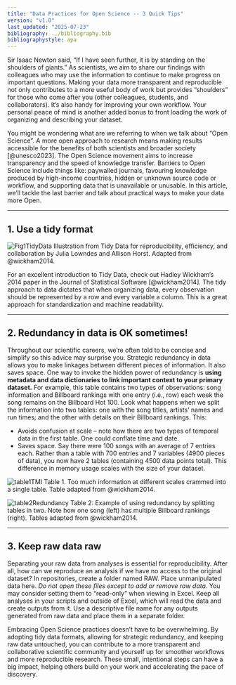```yaml
---
title: "Data Practices for Open Science -- 3 Quick Tips"
version: "v1.0"
last_updated: "2025-07-23"
bibliography: ../bibliography.bib
bibliographystyle: apa
---
```


Sir Isaac Newton said, "If I have seen further, it is by standing on the shoulders of giants." As scientists, we aim to share our findings with colleagues who may use the information to continue to make progress on important questions. Making your data more transparent and reproducible not only contributes to a more useful body of work but provides "shoulders" for those who come after you (other colleagues, students, and collaborators). It's also handy for improving your own workflow. Your personal peace of mind is another added bonus to front loading the work of organizing and describing your dataset. 

You might be wondering what are we referring to when we talk about "Open Science". A more open approach to research means making results accessible for the benefits of both scientists and broader society [@unesco2023]. The Open Science movement aims to increase transparency and the speed of knowledge transfer. Barriers to Open Science include things like: paywalled journals, favouring knowledge produced by high-income countries, hidden or unknown source code or workflow, and supporting data that is unavailable or unusable. In this article, we'll tackle the last barrier and talk about practical ways to make your data more Open.

------------------------------------------------------------------------

## 1. Use a tidy format

![Fig1TidyData](../images/dataPracticesImages/fig1TidyData.png) Illustration from Tidy Data for reproducibility, efficiency, and collaboration by Julia Lowndes and Allison Horst. Adapted from @wickham2014.

For an excellent introduction to Tidy Data, check out Hadley Wickham's 2014 paper in the Journal of Statistical Software [@wickham2014]. The tidy approach to data dictates that when organizing data, every observation should be represented by a row and every variable a column. This is a great approach for standardization and machine readability.

------------------------------------------------------------------------

## 2. Redundancy in data is OK sometimes!

Throughout our scientific careers, we're often told to be concise and simplify so this advice may surprise you. Strategic redundancy in data allows you to make linkages between different pieces of information. It also saves space. One way to invoke the hidden power of redundancy is **using metadata and data dictionaries to link important context to your primary dataset.** For example, this table contains two types of observations: song information and Billboard rankings with one entry (i.e., row) each week the song remains on the Billboard Hot 100. Look what happens when we split the information into two tables: one with the song titles, artists' names and run times; and the other with details on their Billboard rankings. This:

-   Avoids confusion at scale -- note how there are two types of temporal data in the first table. One could conflate time and date.
-   Saves space. Say there were 100 songs with an average of 7 entries each. Rather than a table with 700 entries and 7 variables (4900 pieces of data), you now have 2 tables (containing 4500 data points total). This difference in memory usage scales with the size of your dataset.

![table1TMI](../images/dataPracticesImages/table1TMI.png) Table 1. Too much information at different scales crammed into a single table. Table adapted from @wickham2014.

![table2Redundancy](../images/dataPracticesImages/table2Redundancy.png) Table 2: Example of using redundancy by splitting tables in two. Note how one song (left) has multiple Billboard rankings (right). Tables adapted from @wickham2014.

------------------------------------------------------------------------

## 3. Keep raw data raw

Separating your raw data from analyses is essential for reproducibility. After all, how can we reproduce an analysis if we have no access to the original dataset? In repositories, create a folder named RAW. Place unmanipulated data here. *Do not open these files except to add or remove raw data.* You may consider setting them to "read-only" when viewing in Excel. Keep all analyses in your scripts and outside of Excel, which will read the data and create outputs from it. Use a descriptive file name for any outputs generated from raw data and place them in a separate folder.

Embracing Open Science practices doesn't have to be overwhelming. By adopting tidy data formats, allowing for strategic redundancy, and keeping raw data untouched, you can contribute to a more transparent and collaborative scientific community and yourself up for smoother workflows and more reproducible research. These small, intentional steps can have a big impact, helping others build on your work and accelerating the pace of discovery.